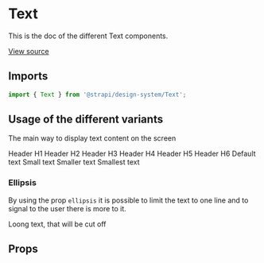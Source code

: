 <!--- text.stories.mdx --->


<Meta title="Design System / Components/ Text" component={Text} />

# Text

This is the doc of the different Text components.

[View source](https://github.com/actarian/design-system/tree/main/@components/text)

## Imports

```js
import { Text } from '@strapi/design-system/Text';
```

## Usage of the different variants

The main way to display text content on the screen

<Canvas>
  <Story name="variants">
    <Layout>
      <Page>
          <Text as="h1" type="h1">Header H1</Text>
          <Text as="h2" type="h2">Header H2</Text>
          <Text as="h3" type="h3">Header H3</Text>
          <Text as="h4" type="h4">Header H4</Text>
          <Text as="h5" type="h5">Header H5</Text>
          <Text as="h6" type="h6">Header H6</Text>
          <Text type="default">Default text</Text>
          <Text type="small">Small text</Text>
          <Text type="smaller">Smaller text</Text>
          <Text type="smallest">Smallest text</Text>
      </Page>
    </Layout>
  </Story>
</Canvas>

### Ellipsis

By using the prop `ellipsis` it is possible to limit the text to one line and to
signal to the user there is more to it.

<Canvas>
  <Story name="ellipsis">
    <Layout>
      <Page>
          <Text type="default" ellipsis>Loong text, that will be cut off</Text>
      </Page>
    </Layout>
  </Story>
</Canvas>

## Props

<ArgsTable of={TextProps} />
